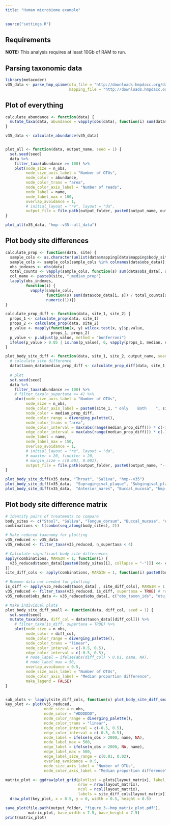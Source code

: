 ```yaml
---
title: "Human microbiome example"
---
```


```r
source("settings.R")
```

## Requirements 

**NOTE:** This analysis requires at least 10Gb of RAM to run. 

## Parsing taxonomic data

```r
library(metacoder)
v35_data <- parse_hmp_qiime(otu_file = "http://downloads.hmpdacc.org/data/HMQCP/otu_table_psn_v35.txt.gz",
                            mapping_file = "http://downloads.hmpdacc.org/data/HMQCP/v35_map_uniquebyPSN.txt.bz2")
```


## Plot of everything

```r
calculate_abundance <- function(data) {
  mutate_taxa(data, abundance = vapply(obs(data), function(i) sum(data$obs_data[i, colnames(data$obs_data) %in% data$mapping$sample_id]), numeric(1)))
}

v35_data <- calculate_abundance(v35_data)


plot_all <- function(data, output_name, seed = 1) {
  set.seed(seed)
  data %>%
    filter_taxa(abundance >= 100) %>%
    plot(node_size = n_obs,
         node_size_axis_label = "Number of OTUs",
         node_color = abundance,
         node_color_trans = "area",
         node_color_axis_label = "Number of reads",
         node_label = name,
         node_label_max = 100,
         overlap_avoidance = 1,
         # initial_layout = "re", layout = "da",
         output_file = file.path(output_folder, paste0(output_name, output_format)))
}

plot_all(v35_data, "hmp--v35--all_data")
```




## Plot body site differences

```r
calculate_prop <- function(data, site) {
  sample_cols <- as.character(unlist(data$mapping[data$mapping$body_site == site, "sample_id"]))
  sample_cols <- sample_cols[sample_cols %in% colnames(data$obs_data)]
  obs_indexes <- obs(data)
  total_counts <- vapply(sample_cols, function(s) sum(data$obs_data[, s]), numeric(1))
  col_name <- paste0(site, "_median_prop")
  lapply(obs_indexes,
         function(i) {
           vapply(sample_cols, 
                  function(s) sum(data$obs_data[i, s]) / total_counts[s],
                  numeric(1))})
}

calculate_prop_diff <- function(data, site_1, site_2) {
  props_1 <- calculate_prop(data, site_1)
  props_2 <- calculate_prop(data, site_2)
  p_value <- mapply(function(x, y) wilcox.test(x, y)$p.value,
                    props_1, props_2)
  p_value <- p.adjust(p_value, method = "bonferroni")
  ifelse(p_value > 0.05 | is.nan(p_value), 0, vapply(props_1, median, numeric(1)) - vapply(props_2, median, numeric(1)))
}

plot_body_site_diff <- function(data, site_1, site_2, output_name, seed = 1) {
  # calculate site difference
  data$taxon_data$median_prop_diff <- calculate_prop_diff(data, site_1, site_2)
  
  # plot
  set.seed(seed)
  data %>%
    filter_taxa(abundance >= 100) %>%
    # filter_taxa(n_supertaxa <= 4) %>%
    plot(node_size_axis_label = "Number of OTUs",
         node_size = n_obs,
         node_color_axis_label = paste0(site_1, " only    Both    ", site_2, " only"),
         node_color = median_prop_diff,
         node_color_range = diverging_palette(),
         node_color_trans = "area",
         node_color_interval = max(abs(range(median_prop_diff))) * c(-1, 1),
         edge_color_interval = max(abs(range(median_prop_diff))) * c(-1, 1),
         node_label = name,
         node_label_max = 150,
         overlap_avoidance = 1,
         # initial_layout = "re", layout = "da",
         # maxiter = 20, fineiter = 20,
         # margin_size = c(0.001, 0.001),
         output_file = file.path(output_folder, paste0(output_name, "--", site_1, "_vs_", site_2, output_format)))
}

plot_body_site_diff(v35_data, "Throat", "Saliva", "hmp--v35")
plot_body_site_diff(v35_data,  "Supragingival_plaque", "Subgingival_plaque", "hmp--v35")
plot_body_site_diff(v35_data,  "Anterior_nares", "Buccal_mucosa", "hmp--v35")
```


## Plot body site difference matrix

```r
# Identify pairs of treatments to compare
body_sites <- c("Stool", "Saliva", "Tongue_dorsum", "Buccal_mucosa", "Anterior_nares")
combinations <- t(combn(seq_along(body_sites), 2))

# Make reduced taxonomy for plotting
v35_reduced <- v35_data
v35_reduced <- filter_taxa(v35_reduced, n_supertaxa < 4)

# Calculate significant body site differneces
apply(combinations, MARGIN = 1, function(i) {
  v35_reduced$taxon_data[[paste0(body_sites[i], collapse = "-")]] <<- calculate_prop_diff(v35_reduced, body_sites[i[1]],  body_sites[i[2]])
})
site_diff_cols <- apply(combinations, MARGIN = 1, function(i) paste0(body_sites[i], collapse = "-"))

# Remove data not needed for plotting
is_diff <- apply(v35_reduced$taxon_data[ , site_diff_cols], MARGIN = 1, function(a_row) any(a_row != 0))
v35_reduced <- filter_taxa(v35_reduced, is_diff, supertaxa = TRUE) # remove taxa with no differences
v35_reduced$obs_data <- v35_reduced$obs_data[, c("obs_taxon_ids", "otu_id")] # remove per-otu data since it is big

# Make individual plots
plot_body_site_diff_small <- function(data, diff_col, seed = 1) {
  set.seed(seed)
  mutate_taxa(data, diff_col = data$taxon_data[[diff_col]]) %>%
    # filter_taxa(is_diff, supertaxa = TRUE) %>%
    plot(node_size = n_obs,
         node_color = diff_col,
         node_color_range = diverging_palette(),
         node_color_trans = "linear",
         node_color_interval = c(-0.5, 0.5),
         edge_color_interval = c(-0.5, 0.5),
         # node_label = ifelse(abs(diff_col) > 0.01, name, NA),
         # node_label_max = 50,
         overlap_avoidance = 0.5,
         node_size_axis_label = "Number of OTUs",
         node_color_axis_label = "Median proportion difference",
         make_legend = FALSE)
}


sub_plots <- lapply(site_diff_cols, function(x) plot_body_site_diff_small(v35_reduced, x))
key_plot <- plot(v35_reduced,
                 node_size = n_obs,
                 node_color = "#DDDDDD",
                 node_color_range = diverging_palette(),
                 node_color_trans = "linear",
                 node_color_interval = c(-0.5, 0.5),
                 edge_color_interval = c(-0.5, 0.5),
                 node_label = ifelse(n_obs > 2000, name, NA),
                 node_label_max = 500,
                 edge_label = ifelse(n_obs > 2000, NA, name),
                 edge_label_max = 500,
                 edge_label_size_range = c(0.01, 0.02),
                 overlap_avoidance = 0.5,
                 node_size_axis_label = "Number of OTUs",
                 node_color_axis_label = "Median proportion difference")

matrix_plot <- ggdraw(plot_grid(plotlist = plots[layout_matrix], label_size = 8,
                                nrow = nrow(layout_matrix), 
                                ncol = ncol(layout_matrix), 
                                labels = site_diff_cols[layout_matrix])) + 
  draw_plot(key_plot, x = 0.5, y = 0, width = 0.5, height = 0.5)

save_plot(file.path(output_folder, "figure_3--hmp_matrix_plot.pdf"), 
          matrix_plot, base_width = 7.5, base_height = 7.5)
print(matrix_plot)
```